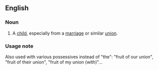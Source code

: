 ==English==

===Noun===
{{en-noun|current=[[fruit]] of the [[union]]|-}}
# {{idiom|chiefly|literary}} A [[child]], especially from a [[marriage]] or similar [[union]].

===Usage note===
Also used with various possessives instead of "the": "fruit of our union", "fruit of their union", "fruit of my union (with)"...